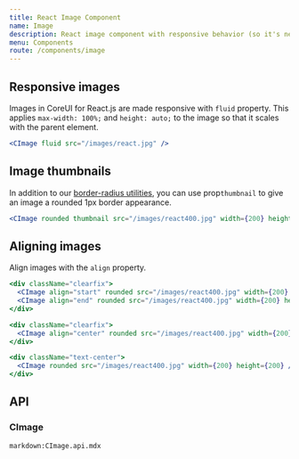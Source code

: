 ```yaml
---
title: React Image Component
name: Image
description: React image component with responsive behavior (so it's never become larger than their parent element) and special styles.
menu: Components
route: /components/image
---
```




## Responsive images

Images in CoreUI for React.js are made responsive with `fluid` property. This applies `max-width: 100%;` and `height: auto;` to the image so that it scales with the parent element.

<Example>
  <CImage fluid src={ReactImg} />
</Example>

```jsx
<CImage fluid src="/images/react.jpg" />
```

## Image thumbnails

In addition to our [border-radius utilities](https://coreui.io/docs/4.0/utilities/borders), you can use prop`thumbnail` to give an image a rounded 1px border appearance.

<Example>
  <CImage rounded thumbnail src={React400Img} width={200} height={200} />
</Example>

```jsx
<CImage rounded thumbnail src="/images/react400.jpg" width={200} height={200} />
```

## Aligning images

Align images with the `align` property.

<Example>
  <div className="clearfix">
    <CImage align="start" rounded src={React400Img} width={200} height={200} />
    <CImage align="end" rounded src={React400Img} width={200} height={200} />
  </div>
</Example>

```jsx
<div className="clearfix">
  <CImage align="start" rounded src="/images/react400.jpg" width={200} height={200} />
  <CImage align="end" rounded src="/images/react400.jpg" width={200} height={200} />
</div>
```

<Example>
  <div className="clearfix">
    <CImage align="center" rounded src={React400Img} width={200} height={200} />
  </div>
</Example>

```jsx
<div className="clearfix">
  <CImage align="center" rounded src="/images/react400.jpg" width={200} height={200} />
</div>
```

<Example>
  <div className="text-center">
    <CImage rounded src={React400Img} width={200} height={200} />
  </div>
</Example>

```jsx
<div className="text-center">
  <CImage rounded src="/images/react400.jpg" width={200} height={200} />
</div>
```

## API

### CImage

`markdown:CImage.api.mdx`
